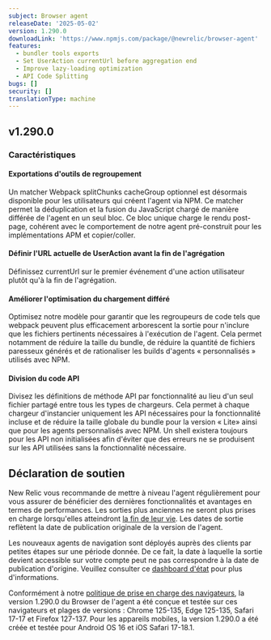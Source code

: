 ```yaml
---
subject: Browser agent
releaseDate: '2025-05-02'
version: 1.290.0
downloadLink: 'https://www.npmjs.com/package/@newrelic/browser-agent'
features:
  - bundler tools exports
  - Set UserAction currentUrl before aggregation end
  - Improve lazy-loading optimization
  - API Code Splitting
bugs: []
security: []
translationType: machine
---
```


## v1.290.0

### Caractéristiques

#### Exportations d&apos;outils de regroupement

Un matcher Webpack splitChunks cacheGroup optionnel est désormais disponible pour les utilisateurs qui créent l&apos;agent via NPM. Ce matcher permet la déduplication et la fusion du JavaScript chargé de manière différée de l&apos;agent en un seul bloc. Ce bloc unique charge le rendu post-page, cohérent avec le comportement de notre agent pré-construit pour les implémentations APM et copier/coller.

#### Définir l&apos;URL actuelle de UserAction avant la fin de l&apos;agrégation

Définissez currentUrl sur le premier événement d&apos;une action utilisateur plutôt qu&apos;à la fin de l&apos;agrégation.

#### Améliorer l&apos;optimisation du chargement différé

Optimisez notre modèle pour garantir que les regroupeurs de code tels que webpack peuvent plus efficacement arborescent la sortie pour n&apos;inclure que les fichiers pertinents nécessaires à l&apos;exécution de l&apos;agent. Cela permet notamment de réduire la taille du bundle, de réduire la quantité de fichiers paresseux générés et de rationaliser les builds d&apos;agents « personnalisés » utilisés avec NPM.

#### Division du code API

Divisez les définitions de méthode API par fonctionnalité au lieu d&apos;un seul fichier partagé entre tous les types de chargeurs. Cela permet à chaque chargeur d&apos;instancier uniquement les API nécessaires pour la fonctionnalité incluse et de réduire la taille globale du bundle pour la version « Lite» ainsi que pour les agents personnalisés avec NPM. Un shell existera toujours pour les API non initialisées afin d&apos;éviter que des erreurs ne se produisent sur les API utilisées sans la fonctionnalité nécessaire.

## Déclaration de soutien

New Relic vous recommande de mettre à niveau l&apos;agent régulièrement pour vous assurer de bénéficier des dernières fonctionnalités et avantages en termes de performances. Les sorties plus anciennes ne seront plus prises en charge lorsqu&apos;elles atteindront [la fin de leur vie](https://docs.newrelic.com/docs/browser/browser-monitoring/getting-started/browser-agent-eol-policy/). Les dates de sortie reflètent la date de publication originale de la version de l&apos;agent.

Les nouveaux agents de navigation sont déployés auprès des clients par petites étapes sur une période donnée. De ce fait, la date à laquelle la sortie devient accessible sur votre compte peut ne pas correspondre à la date de publication d&apos;origine. Veuillez consulter ce [dashboard d&apos;état](https://newrelic.github.io/newrelic-browser-agent-release/) pour plus d&apos;informations.

Conformément à notre [politique de prise en charge des navigateurs](https://docs.newrelic.com/docs/browser/new-relic-browser/getting-started/compatibility-requirements-browser-monitoring/#browser-types), la version 1.290.0 du Browser de l&apos;agent a été conçue et testée sur ces navigateurs et plages de versions : Chrome 125-135, Edge 125-135, Safari 17-17 et Firefox 127-137. Pour les appareils mobiles, la version 1.290.0 a été créée et testée pour Android OS 16 et iOS Safari 17-18.1.